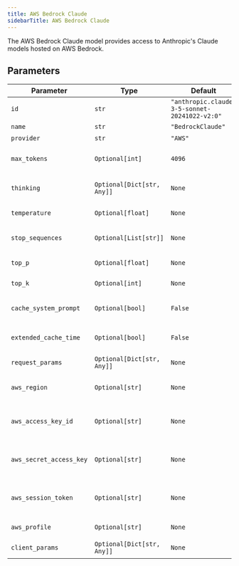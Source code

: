```yaml
---
title: AWS Bedrock Claude
sidebarTitle: AWS Bedrock Claude
---
```


The AWS Bedrock Claude model provides access to Anthropic's Claude models hosted on AWS Bedrock.

## Parameters

| Parameter                 | Type                       | Default                        | Description                                                                                             |
| ------------------------- | -------------------------- | ------------------------------ | ------------------------------------------------------------------------------------------------------- |
| `id`                      | `str`                      | `"anthropic.claude-3-5-sonnet-20241022-v2:0"` | The id of the AWS Bedrock Claude model to use                                  |
| `name`                    | `str`                      | `"BedrockClaude"`              | The name of the model                                                                                   |
| `provider`                | `str`                      | `"AWS"`                        | The provider of the model                                                                               |
| `max_tokens`              | `Optional[int]`            | `4096`                         | Maximum number of tokens to generate in the chat completion                                             |
| `thinking`                | `Optional[Dict[str, Any]]` | `None`                         | Configuration for the thinking (reasoning) process                                                      |
| `temperature`             | `Optional[float]`          | `None`                         | Controls randomness in the model's output                                                               |
| `stop_sequences`          | `Optional[List[str]]`      | `None`                         | A list of strings that the model should stop generating text at                                        |
| `top_p`                   | `Optional[float]`          | `None`                         | Controls diversity via nucleus sampling                                                                 |
| `top_k`                   | `Optional[int]`            | `None`                         | Controls diversity via top-k sampling                                                                   |
| `cache_system_prompt`     | `Optional[bool]`           | `False`                        | Whether to cache the system prompt for improved performance                                             |
| `extended_cache_time`     | `Optional[bool]`           | `False`                        | Whether to use extended cache time (1 hour instead of default)                                          |
| `request_params`          | `Optional[Dict[str, Any]]` | `None`                         | Additional parameters to include in the request                                                         |
| `aws_region`              | `Optional[str]`            | `None`                         | The AWS region to use (defaults to AWS_REGION env var)                                                 |
| `aws_access_key_id`       | `Optional[str]`            | `None`                         | AWS access key ID (defaults to AWS_ACCESS_KEY_ID env var)                                              |
| `aws_secret_access_key`   | `Optional[str]`            | `None`                         | AWS secret access key (defaults to AWS_SECRET_ACCESS_KEY env var)                                      |
| `aws_session_token`       | `Optional[str]`            | `None`                         | AWS session token (defaults to AWS_SESSION_TOKEN env var)                                              |
| `aws_profile`             | `Optional[str]`            | `None`                         | AWS profile to use (defaults to AWS_PROFILE env var)                                                   |
| `client_params`           | `Optional[Dict[str, Any]]` | `None`                         | Additional parameters for client configuration                                                          |
